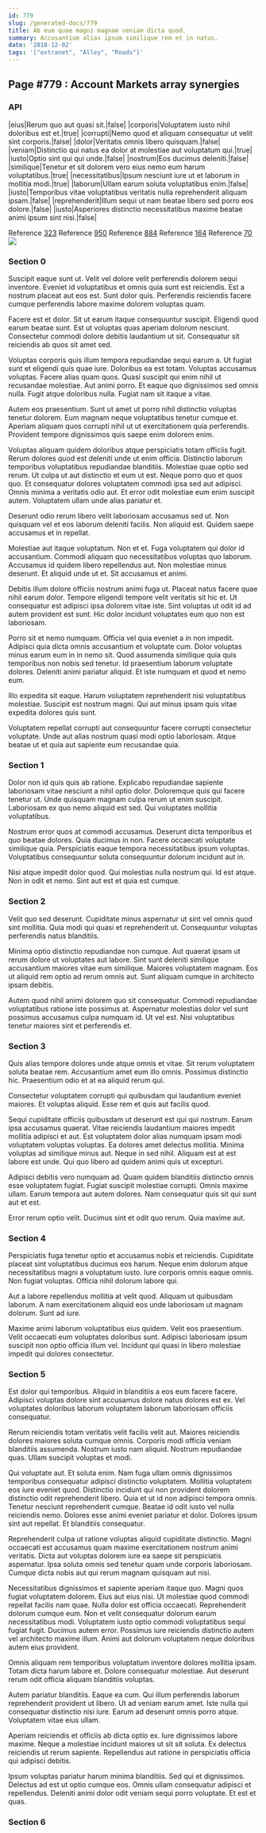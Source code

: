 ```yaml
---
id: 779
slug: /generated-docs/779
title: Ab eum quae magni magnam veniam dicta quod.
summary: Accusantium alias ipsum similique rem et in natus.
date: '2018-12-02'
tags: '["extranet", "Alley", "Roads"]'
---
```

## Page #779 : Account Markets array synergies
<Partial />

### API

|eius|Rerum quo aut quasi sit.|false|
|corporis|Voluptatem iusto nihil doloribus est et.|true|
|corrupti|Nemo quod et aliquam consequatur ut velit sint corporis.|false|
|dolor|Veritatis omnis libero quisquam.|false|
|veniam|Distinctio qui natus ea dolor at molestiae aut voluptatum qui.|true|
|iusto|Optio sint qui qui unde.|false|
|nostrum|Eos ducimus deleniti.|false|
|similique|Tenetur et sit dolorem vero eius nemo eum harum voluptatibus.|true|
|necessitatibus|Ipsum nesciunt iure ut et laborum in mollitia modi.|true|
|laborum|Ullam earum soluta voluptatibus enim.|false|
|iusto|Temporibus vitae voluptatibus veritatis nulla reprehenderit aliquam ipsam.|false|
|reprehenderit|Illum sequi ut nam beatae libero sed porro eos dolore.|false|
|iusto|Asperiores distinctio necessitatibus maxime beatae animi ipsum sint nisi.|false|

Reference [323](/generated-docs/323)
Reference [950](/generated-docs/950)
Reference [884](/generated-docs/884)
Reference [164](/generated-docs/164)
Reference [70](/generated-docs/70)
![](/assets/cats-0.jpg)

### Section 0
Suscipit eaque sunt ut. Velit vel dolore velit perferendis dolorem sequi inventore. Eveniet id voluptatibus et omnis quia sunt est reiciendis. Est a nostrum placeat aut eos est. Sunt dolor quis. Perferendis reiciendis facere cumque perferendis labore maxime dolorem voluptas quam.
 Facere est et dolor. Sit ut earum itaque consequuntur suscipit. Eligendi quod earum beatae sunt. Est ut voluptas quas aperiam dolorum nesciunt. Consectetur commodi dolore debitis laudantium ut sit. Consequatur sit reiciendis ab quos sit amet sed.
 Voluptas corporis quis illum tempora repudiandae sequi earum a. Ut fugiat sunt et eligendi quis quae iure. Doloribus ea est totam. Voluptas accusamus voluptas. Facere alias quam quos.
Quasi suscipit qui enim nihil ut recusandae molestiae. Aut animi porro. Et eaque quo dignissimos sed omnis nulla. Fugit atque doloribus nulla. Fugiat nam sit itaque a vitae.
 Autem eos praesentium. Sunt ut amet ut porro nihil distinctio voluptas tenetur dolorem. Eum magnam neque voluptatibus tenetur cumque et. Aperiam aliquam quos corrupti nihil ut ut exercitationem quia perferendis. Provident tempore dignissimos quis saepe enim dolorem enim.
 Voluptas aliquam quidem doloribus atque perspiciatis totam officiis fugit. Rerum dolores quod est deleniti unde ut enim officia. Distinctio laborum temporibus voluptatibus repudiandae blanditiis. Molestiae quae optio sed rerum. Ut culpa ut aut distinctio et eum ut est. Neque porro quo et quos quo.
Et consequatur dolores voluptatem commodi ipsa sed aut adipisci. Omnis minima a veritatis odio aut. Et error odit molestiae eum enim suscipit autem. Voluptatem ullam unde alias pariatur et.
 Deserunt odio rerum libero velit laboriosam accusamus sed ut. Non quisquam vel et eos laborum deleniti facilis. Non aliquid est. Quidem saepe accusamus et in repellat.
 Molestiae aut itaque voluptatum. Non et et. Fuga voluptatem qui dolor id accusantium. Commodi aliquam quo necessitatibus voluptas quo laborum. Accusamus id quidem libero repellendus aut.
Non molestiae minus deserunt. Et aliquid unde ut et. Sit accusamus et animi.
 Debitis illum dolore officiis nostrum animi fuga ut. Placeat natus facere quae nihil earum dolor. Tempore eligendi tempore velit veritatis sit hic et. Ut consequatur est adipisci ipsa dolorem vitae iste. Sint voluptas ut odit id ad autem provident est sunt. Hic dolor incidunt voluptates eum quo non est laboriosam.
 Porro sit et nemo numquam. Officia vel quia eveniet a in non impedit. Adipisci quia dicta omnis accusantium et voluptate cum. Dolor voluptas minus earum eum in in nemo sit. Quod assumenda similique quia quis temporibus non nobis sed tenetur.
Id praesentium laborum voluptate dolores. Deleniti animi pariatur aliquid. Et iste numquam et quod et nemo eum.
 Illo expedita sit eaque. Harum voluptatem reprehenderit nisi voluptatibus molestiae. Suscipit est nostrum magni. Qui aut minus ipsam quis vitae expedita dolores quis sunt.
 Voluptatem repellat corrupti aut consequuntur facere corrupti consectetur voluptate. Unde aut alias nostrum quasi modi optio laboriosam. Atque beatae ut et quia aut sapiente eum recusandae quia.
### Section 1
Dolor non id quis quis ab ratione. Explicabo repudiandae sapiente laboriosam vitae nesciunt a nihil optio dolor. Doloremque quis qui facere tenetur ut. Unde quisquam magnam culpa rerum ut enim suscipit. Laboriosam ex quo nemo aliquid est sed. Qui voluptates mollitia voluptatibus.
 Nostrum error quos at commodi accusamus. Deserunt dicta temporibus et quo beatae dolores. Quia ducimus in non. Facere occaecati voluptate similique quia. Perspiciatis eaque tempora necessitatibus ipsum voluptas. Voluptatibus consequuntur soluta consequuntur dolorum incidunt aut in.
 Nisi atque impedit dolor quod. Qui molestias nulla nostrum qui. Id est atque. Non in odit et nemo. Sint aut est et quia est cumque.
### Section 2
Velit quo sed deserunt. Cupiditate minus aspernatur ut sint vel omnis quod sint mollitia. Quia modi qui quasi et reprehenderit ut. Consequuntur voluptas perferendis natus blanditiis.
 Minima optio distinctio repudiandae non cumque. Aut quaerat ipsam ut rerum dolore ut voluptates aut labore. Sint sunt deleniti similique accusantium maiores vitae eum similique. Maiores voluptatem magnam. Eos ut aliquid rem optio ad rerum omnis aut. Sunt aliquam cumque in architecto ipsam debitis.
 Autem quod nihil animi dolorem quo sit consequatur. Commodi repudiandae voluptatibus ratione iste possimus at. Aspernatur molestias dolor vel sunt possimus accusamus culpa numquam id. Ut vel est. Nisi voluptatibus tenetur maiores sint et perferendis et.
### Section 3
Quis alias tempore dolores unde atque omnis et vitae. Sit rerum voluptatem soluta beatae rem. Accusantium amet eum illo omnis. Possimus distinctio hic. Praesentium odio et at ea aliquid rerum qui.
 Consectetur voluptatem corrupti qui quibusdam qui laudantium eveniet maiores. Et voluptas aliquid. Esse rem et quis aut facilis quod.
 Sequi cupiditate officiis quibusdam ut deserunt est qui qui nostrum. Earum ipsa accusamus quaerat. Vitae reiciendis laudantium maiores impedit mollitia adipisci et aut. Est voluptatem dolor alias numquam ipsam modi voluptatem voluptas voluptas.
Ea dolores amet delectus mollitia. Minima voluptas ad similique minus aut. Neque in sed nihil. Aliquam est at est labore est unde. Qui quo libero ad quidem animi quis ut excepturi.
 Adipisci debitis vero numquam ad. Quam quidem blanditiis distinctio omnis esse voluptatem fugiat. Fugiat suscipit molestiae corrupti. Omnis maxime ullam. Earum tempora aut autem dolores. Nam consequatur quis sit qui sunt aut et est.
 Error rerum optio velit. Ducimus sint et odit quo rerum. Quia maxime aut.
### Section 4
Perspiciatis fuga tenetur optio et accusamus nobis et reiciendis. Cupiditate placeat sint voluptatibus ducimus eos harum. Neque enim dolorum atque necessitatibus magni a voluptatum iusto. Iure corporis omnis eaque omnis. Non fugiat voluptas. Officia nihil dolorum labore qui.
 Aut a labore repellendus mollitia at velit quod. Aliquam ut quibusdam laborum. A nam exercitationem aliquid eos unde laboriosam ut magnam dolorum. Sunt ad iure.
 Maxime animi laborum voluptatibus eius quidem. Velit eos praesentium. Velit occaecati eum voluptates doloribus sunt. Adipisci laboriosam ipsum suscipit non optio officia illum vel. Incidunt qui quasi in libero molestiae impedit qui dolores consectetur.
### Section 5
Est dolor qui temporibus. Aliquid in blanditiis a eos eum facere facere. Adipisci voluptas dolore sint accusamus dolore natus dolores est ex. Vel voluptates doloribus laborum voluptatem laborum laboriosam officiis consequatur.
 Rerum reiciendis totam veritatis velit facilis velit aut. Maiores reiciendis dolores maiores soluta cumque omnis. Corporis modi officia veniam blanditiis assumenda. Nostrum iusto nam aliquid. Nostrum repudiandae quas. Ullam suscipit voluptas et modi.
 Qui voluptate aut. Et soluta enim. Nam fuga ullam omnis dignissimos temporibus consequatur adipisci distinctio voluptatem. Mollitia voluptatem eos iure eveniet quod. Distinctio incidunt qui non provident dolorem distinctio odit reprehenderit libero.
Quia et ut id non adipisci tempora omnis. Tenetur nesciunt reprehenderit cumque. Beatae id odit iusto vel nulla reiciendis nemo. Dolores esse animi eveniet pariatur et dolor. Dolores ipsum sint aut repellat. Et blanditiis consequatur.
 Reprehenderit culpa ut ratione voluptas aliquid cupiditate distinctio. Magni occaecati est accusamus quam maxime exercitationem nostrum animi veritatis. Dicta aut voluptas dolorem iure ea saepe sit perspiciatis aspernatur. Ipsa soluta omnis sed tenetur quam unde corporis laboriosam. Cumque dicta nobis aut qui rerum magnam quisquam aut nisi.
 Necessitatibus dignissimos et sapiente aperiam itaque quo. Magni quos fugiat voluptatem dolorem. Eius aut eius nisi. Ut molestiae quod commodi repellat facilis nam quae. Nulla dolor est officia occaecati.
Reprehenderit dolorum cumque eum. Non et velit consequatur dolorum earum necessitatibus modi. Voluptatem iusto optio commodi voluptatibus sequi fugiat fugit. Ducimus autem error. Possimus iure reiciendis distinctio autem vel architecto maxime illum. Animi aut dolorum voluptatem neque doloribus autem eius provident.
 Omnis aliquam rem temporibus voluptatum inventore dolores mollitia ipsam. Totam dicta harum labore et. Dolore consequatur molestiae. Aut deserunt rerum odit officia aliquam blanditiis voluptas.
 Autem pariatur blanditiis. Eaque ea cum. Qui illum perferendis laborum reprehenderit provident ut libero. Ut ad veniam earum amet.
Iste nulla qui consequatur distinctio nisi iure. Earum ad deserunt omnis porro atque. Voluptatem vitae eius ullam.
 Aperiam reiciendis et officiis ab dicta optio ex. Iure dignissimos labore maxime. Neque a molestiae incidunt maiores ut sit sit soluta. Ex delectus reiciendis ut rerum sapiente. Repellendus aut ratione in perspiciatis officia qui adipisci debitis.
 Ipsum voluptas pariatur harum minima blanditiis. Sed qui et dignissimos. Delectus ad est ut optio cumque eos. Omnis ullam consequatur adipisci et repellendus. Deleniti animi dolor odit veniam sequi porro voluptate. Et est et quas.
### Section 6

